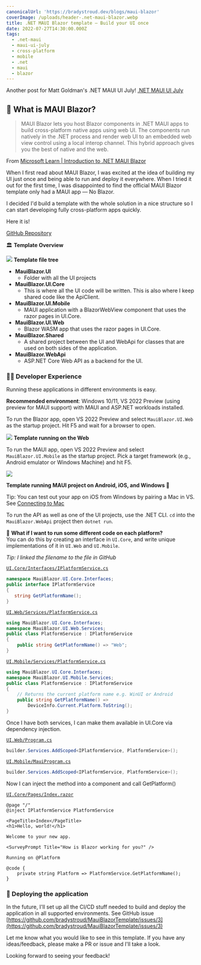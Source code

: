 ```yaml
---
canonicalUrl: 'https://bradystroud.dev/blogs/maui-blazor'
coverImage: /uploads/header-.net-maui-blazor.webp
title: .NET MAUI Blazor template — Build your UI once
date: 2022-07-27T14:30:00.000Z
tags:
  - .net-maui
  - maui-ui-july
  - cross-platform
  - mobile
  - .net
  - maui
  - blazor
---
```


Another post for Matt Goldman's .NET MAUI UI July! [.NET MAUI UI July](https://goforgoldman.com/2022/05/19/maui-ui-july.html)

## 🙋 **What is MAUI Blazor?**

> MAUI Blazor lets you host Blazor components in .NET MAUI apps to build cross-platform native apps using web UI. The components run natively in the .NET process and render web UI to an embedded web view control using a local interop channel. This hybrid approach gives you the best of native and the web.

From [Microsoft Learn | Introduction to .NET MAUI Blazor](https://docs.microsoft.com/en-us/shows/xamarinshow/introduction-to-net-maui-blazor--the-xamarin-show)

When I first read about MAUI Blazor, I was excited at the idea of building my UI just once and being able to run and deploy it everywhere. When I tried it out for the first time, I was disappointed to find the official MAUI Blazor template only had a MAUI app — No Blazor.

I decided I'd build a template with the whole solution in a nice structure so I can start developing fully cross-platform apps quickly.

Here it is!

[GitHub Repository](https://github.com/bradystroud/MauiBlazorTemplate)

🏛 **Template Overview**

![](/uploads/filetree.webp)
**Template file tree**

* **MauiBlazor.UI**
  * Folder with all the UI projects
* **MauiBlazor.UI.Core**
  * This is where all the UI code will be written. This is also where I keep shared code like the ApiClient.
* **MauiBlazor.UI.Mobile**
  * MAUI application with a BlazorWebView component that uses the razor pages in UI.Core.
* **MauiBlazor.UI.Web**
  * Blazor WASM app that uses the razor pages in UI.Core.
* **MauiBlazor.Shared**
  * A shared project between the UI and WebApi for classes that are used on both sides of the application.
* **MauiBlazor.WebApi**
  * ASP.NET Core Web API as a backend for the UI.

### 🧑‍💻 Developer Experience

Running these applications in different environments is easy.

**Recommended environment**: Windows 10/11, VS 2022 Preview (using preview for MAUI support) with MAUI and ASP.NET workloads installed.

To run the Blazor app, open VS 2022 Preview and select `MauiBlazor.UI.Web` as the startup project. Hit F5 and wait for a browser to open.

![](</uploads/Template running on the Web .webp>)
**Template running on the Web**

To run the MAUI app, open VS 2022 Preview and select `MauiBlazor.UI.Mobile` as the startup project. Pick a target framework (e.g., Android emulator or Windows Machine) and hit F5.

![](/uploads/cross-plat-screenshot.webp)

**Template running MAUI project on Android, iOS, and Windows 🤯**

Tip: You can test out your app on iOS from Windows by pairing a Mac in VS. See [Connecting to Mac](https://docs.microsoft.com/en-us/xamarin/ios/get-started/installation/windows/connecting-to-mac/)

To run the API as well as one of the UI projects, use the .NET CLI. `cd` into the `MauiBlazor.WebApi` project then `dotnet run`.

🤔 **What if I want to run some different code on each platform?**\
You can do this by creating an interface in `UI.Core`, and write unique implementations of it in `UI.Web` and `UI.Mobile`.

*Tip: I linked the filename to the file in GitHub*

[`UI.Core/Interfaces/IPlatformService.cs`](https://github.com/bradystroud/MauiBlazorTemplate/blob/main/src/MauiBlazor.UI/MauiBlazor.UI.Core/Interfaces/IPlatformService.cs)

```csharp
namespace MauiBlazor.UI.Core.Interfaces;
public interface IPlatformService
{
   string GetPlatformName();
}
```

[`UI.Web/Services/PlatformService.cs`](https://github.com/bradystroud/MauiBlazorTemplate/blob/main/src/MauiBlazor.UI/MauiBlazor.UI.Web/Services/PlatformService.cs)

```csharp
using MauiBlazor.UI.Core.Interfaces;
namespace MauiBlazor.UI.Web.Services;
public class PlatformService : IPlatformService
{
    public string GetPlatformName() => "Web";
}
```

[`UI.Mobile/Services/PlatformService.cs`](https://github.com/bradystroud/MauiBlazorTemplate/blob/main/src/MauiBlazor.UI/MauiBlazor.UI.Mobile/Services/PlatformService.cs)

```csharp
using MauiBlazor.UI.Core.Interfaces;
namespace MauiBlazor.UI.Mobile.Services;
public class PlatformService : IPlatformService
{
    // Returns the current platform name e.g. WinUI or Android
    public string GetPlatformName() =>
        DeviceInfo.Current.Platform.ToString();
}
```

Once I have both services, I can make them available in UI.Core via dependency injection.

[`UI.Web/Program.cs`](https://github.com/bradystroud/MauiBlazorTemplate/blob/main/src/MauiBlazor.UI/MauiBlazor.UI.Web/Program.cs)

```csharp
builder.Services.AddScoped<IPlatformService, PlatformService>();
```

[`UI.Mobile/MauiProgram.cs`](https://github.com/bradystroud/MauiBlazorTemplate/blob/main/src/MauiBlazor.UI/MauiBlazor.UI.Mobile/MauiProgram.cs)

```csharp
builder.Services.AddScoped<IPlatformService, PlatformService>();
```

Now I can inject the method into a component and call GetPlatform()

[`UI.Core/Pages/Index.razor`](https://github.com/bradystroud/MauiBlazorTemplate/blob/main/src/MauiBlazor.UI/MauiBlazor.UI.Core/Pages/Index.razor)

```razor
@page "/"
@inject IPlatformService PlatformService

<PageTitle>Index</PageTitle>
<h1>Hello, world!</h1>

Welcome to your new app.

<SurveyPrompt Title="How is Blazor working for you?" />

Running on @Platform

@code {
    private string Platform => PlatformService.GetPlatformName();
}
```

### 🚀 Deploying the application

In the future, I'll set up all the CI/CD stuff needed to build and deploy the application in all supported environments. See GitHub issue [https://github.com/bradystroud/MauiBlazorTemplate/issues/3](https://github.com/bradystroud/MauiBlazorTemplate/issues/3)

Let me know what you would like to see in this template. If you have any ideas/feedback, please make a PR or issue and I'll take a look.

Looking forward to seeing your feedback!
 